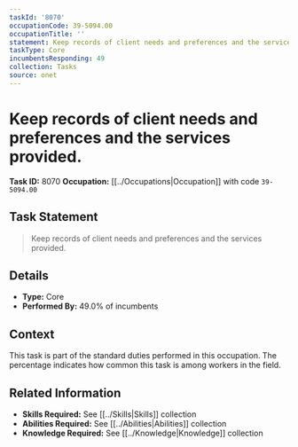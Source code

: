 ```yaml
---
taskId: '8070'
occupationCode: 39-5094.00
occupationTitle: ''
statement: Keep records of client needs and preferences and the services provided.
taskType: Core
incumbentsResponding: 49
collection: Tasks
source: onet
---
```

# Keep records of client needs and preferences and the services provided.

**Task ID:** 8070
**Occupation:** [[../Occupations|Occupation]] with code `39-5094.00`

## Task Statement

> Keep records of client needs and preferences and the services provided.

## Details

- **Type:** Core
- **Performed By:** 49.0% of incumbents

## Context

This task is part of the standard duties performed in this occupation. The percentage indicates how common this task is among workers in the field.

## Related Information

- **Skills Required:** See [[../Skills|Skills]] collection
- **Abilities Required:** See [[../Abilities|Abilities]] collection
- **Knowledge Required:** See [[../Knowledge|Knowledge]] collection

